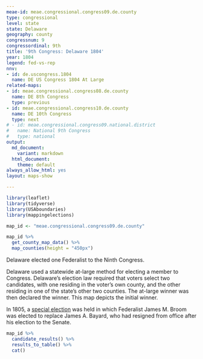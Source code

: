 ```yaml
---
meae-id: meae.congressional.congress09.de.county
type: congressional
level: state
state: Delaware
geography: county
congressnum: 9
congressordinal: 9th
title: '9th Congress: Delaware 1804'
year: 1804
legend: fed-vs-rep
nnv:
- id: de.uscongress.1804
  name: DE US Congress 1804 At Large
related-maps:
- id: meae.congressional.congress08.de.county
  name: DE 8th Congress
  type: previous
- id: meae.congressional.congress10.de.county
  name: DE 10th Congress
  type: next
# - id: meae.congressional.congress09.national.district
#   name: National 9th Congress
#   type: national
output:
  md_document:
    variant: markdown
  html_document:
    theme: default
always_allow_html: yes
layout: maps-show

---
```


```r
library(leaflet)
library(tidyverse)
library(USAboundaries)
library(mappingelections)

map_id <- "meae.congressional.congress09.de.county"
```

<div class="map">

```r
map_id %>%
  get_county_map_data() %>%
  map_counties(height = "450px")
```

</div>

Delaware elected one Federalist to the Ninth Congress.

Delaware used a statewide at-large method for electing a member to Congress. Delaware’s election law required that voters select two candidates, with one residing in the voter’s own county, and the other residing in one of the state's other two counties. The at-large winner was then declared the winner.  This map depicts the initial winner.

In 1805, a [special election](https://elections.lib.tufts.edu/catalog/tufts:de.uscongress.1805) was held in which Federalist James M. Broom was elected to replace James A. Bayard, who had resigned from office after his election to the Senate.

<div class="results-table">

```r
map_id %>%
  candidate_results() %>%
  results_to_table() %>%
  cat()
```

</div>
